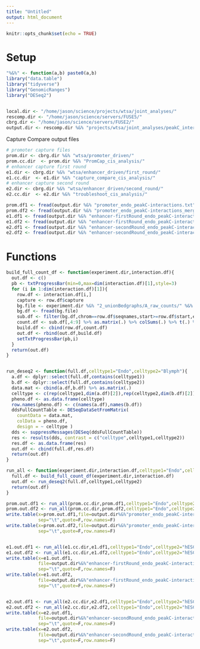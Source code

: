 ```yaml
---
title: "Untitled"
output: html_document
---
```


```r
knitr::opts_chunk$set(echo = TRUE)
```

# Setup 


```r

"%&%" <- function(a,b) paste0(a,b)
library("data.table")
library("tidyverse")
library("GenomicRanges")
library("DESeq2")


local.dir <- "/home/jason/science/projects/wtsa/joint_analyses/"
rescomp.dir <- "/home/jason/science/servers/FUSE5/"
cbrg.dir <- "/home/jason/science/servers/FUSE2/"
output.dir <- rescomp.dir %&% "projects/wtsa/joint_analyses/peakC_interactions/"

```

Capture Compare output files 

```r

# promoter capture files 
prom.dir <- cbrg.dir %&% "wtsa/promoter_driven/"
prom.cc.dir  <- prom.dir %&% "PromCap_cis_analysis/"
# enhancer capture first round  
e1.dir <- cbrg.dir %&% "wtsa/enhancer_driven/first_round/"
e1.cc.dir  <- e1.dir %&% "capture_compare_cis_analysis/"
# enhancer capture second round  
e2.dir <- cbrg.dir %&% "wtsa/enhancer_driven/second_round/"
e2.cc.dir  <- e2.dir %&% "troubleshoot_cis_analysis/"

```


```r

prom.df1 <- fread(output.dir %&% "promoter_endo_peakC-interactions.txt")
prom.df2 <- fread(output.dir %&% "promoter_endo_peakC-interactions_merge1K.txt")
e1.df1 <- fread(output.dir %&% "enhancer-firstRound_endo_peakC-interactions.txt")
e1.df2 <- fread(output.dir %&% "enhancer-firstRound_endo_peakC-interactions_merge1K.txt")
e2.df1 <- fread(output.dir %&% "enhancer-secondRound_endo_peakC-interactions.txt")
e2.df2 <- fread(output.dir %&% "enhancer-secondRound_endo_peakC-interactions_merge1K.txt")


```



# Functions

```r

build_full_count_df <- function(experiment.dir,interaction.df){
  out.df <- c()
  pb <- txtProgressBar(min=0,max=dim(interaction.df)[1],style=3)
  for (i in 1:dim(interaction.df)[1]){
    row.df <- interaction.df[i,]
    capture <- row.df$capture
    bg.file <- experiment.dir %&% "2_unionBedgraphs/A_raw_counts/" %&% capture %&% "_raw.unionbdg"
    bg.df <- fread(bg.file)
    sub.df <- filter(bg.df,chrom==row.df$seqnames,start>=row.df$start,end<=row.df$end)
    count.df <- sub.df[,4:9] %>% as.matrix(.) %>% colSums(.) %>% t(.) %>% as.data.frame(.)
    build.df <- cbind(row.df,count.df)
    out.df <- rbind(out.df,build.df)
    setTxtProgressBar(pb,i)
  }  
  return(out.df)
}


run_deseq2 <- function(full.df,celltype1="Endo",celltype2="Blymph"){
  a.df <- dplyr::select(full.df,contains(celltype1))
  b.df <- dplyr::select(full.df,contains(celltype2))
  data.mat <- cbind(a.df,b.df) %>% as.matrix(.)
  celltype <- c(rep(celltype1,dim(a.df)[2]),rep(celltype2,dim(b.df)[2]))
  pheno.df <- as.data.frame(celltype)
  row.names(pheno.df) <- c(names(a.df),names(b.df))
  ddsFullCountTable <- DESeqDataSetFromMatrix(
    countData = data.mat,
    colData = pheno.df,
    design = ~ celltype )
  dds <- suppressMessages(DESeq(ddsFullCountTable))
  res <- results(dds, contrast = c("celltype",celltype1,celltype2))
  res.df <- as.data.frame(res)
  out.df <- cbind(full.df,res.df)
  return(out.df)
}

run_all <- function(experiment.dir,interaction.df,celltype1="Endo",celltype2="Blymph"){
  full.df <- build_full_count_df(experiment.dir,interaction.df)
  out.df <- run_deseq2(full.df,celltype1,celltype2)
  return(out.df)
}


```


```r

prom.out.df1 <- run_all(prom.cc.dir,prom.df1,celltype1="Endo",celltype2="Blymph")
prom.out.df2 <- run_all(prom.cc.dir,prom.df2,celltype1="Endo",celltype2="Blymph")
write.table(x=prom.out.df1,file=output.dir%&%"promoter_endo_peakC-interactions_DESeq2-info.txt",
            sep="\t",quote=F,row.names=F)
write.table(x=prom.out.df2,file=output.dir%&%"promoter_endo_peakC-interactions_DESeq2-info_merge1K.txt",
            sep="\t",quote=F,row.names=F)


e1.out.df1 <- run_all(e1.cc.dir,e1.df1,celltype1="Endo",celltype2="hESC")
e1.out.df2 <- run_all(e1.cc.dir,e1.df2,celltype1="Endo",celltype2="hESC")
write.table(x=e1.out.df1,
            file=output.dir%&%"enhancer-firstRound_endo_peakC-interactions_DESeq2-info.txt",
            sep="\t",quote=F,row.names=F)
write.table(x=e1.out.df2,
            file=output.dir%&%"enhancer-firstRound_endo_peakC-interactions_DESeq2-info_merge1K.txt",
            sep="\t",quote=F,row.names=F)


e2.out.df1 <- run_all(e2.cc.dir,e2.df1,celltype1="Endo",celltype2="hESC")
e2.out.df2 <- run_all(e2.cc.dir,e2.df2,celltype1="Endo",celltype2="hESC")
write.table(x=e2.out.df1,
            file=output.dir%&%"enhancer-secondRound_endo_peakC-interactions_DESeq2-info.txt",
            sep="\t",quote=F,row.names=F)
write.table(x=e2.out.df2,
            file=output.dir%&%"enhancer-secondRound_endo_peakC-interactions_DESeq2-info_merge1K.txt",
            sep="\t",quote=F,row.names=F)

```


